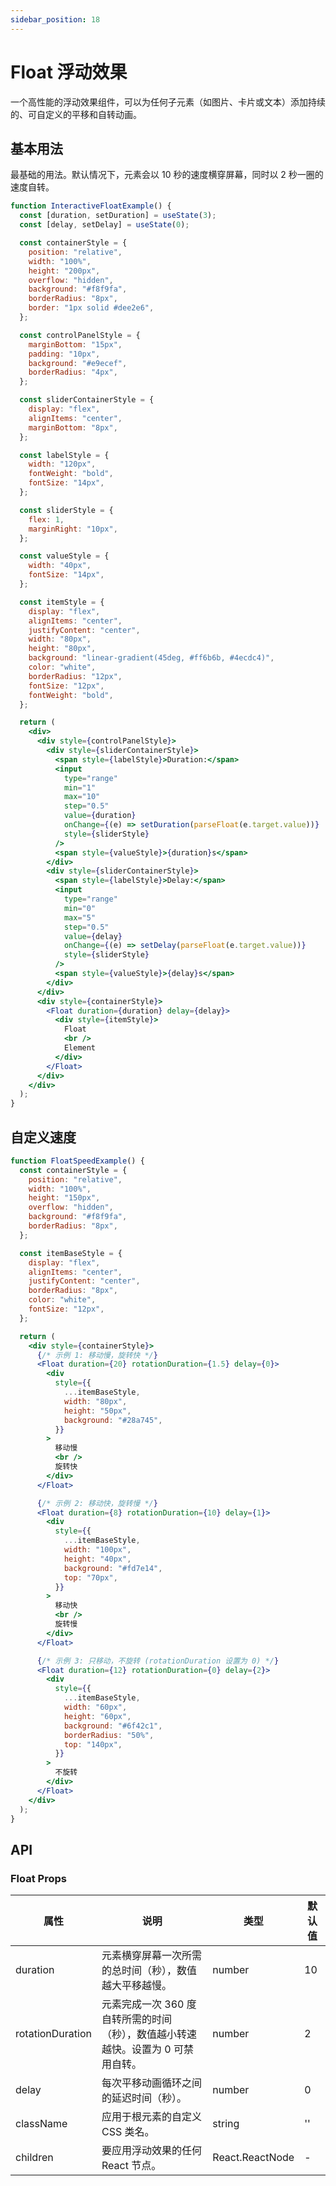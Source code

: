 ```yaml
---
sidebar_position: 18
---
```



# Float 浮动效果

一个高性能的浮动效果组件，可以为任何子元素（如图片、卡片或文本）添加持续的、可自定义的平移和自转动画。

## 基本用法

最基础的用法。默认情况下，元素会以 10 秒的速度横穿屏幕，同时以 2 秒一圈的速度自转。

```jsx live
function InteractiveFloatExample() {
  const [duration, setDuration] = useState(3);
  const [delay, setDelay] = useState(0);

  const containerStyle = {
    position: "relative",
    width: "100%",
    height: "200px",
    overflow: "hidden",
    background: "#f8f9fa",
    borderRadius: "8px",
    border: "1px solid #dee2e6",
  };

  const controlPanelStyle = {
    marginBottom: "15px",
    padding: "10px",
    background: "#e9ecef",
    borderRadius: "4px",
  };

  const sliderContainerStyle = {
    display: "flex",
    alignItems: "center",
    marginBottom: "8px",
  };

  const labelStyle = {
    width: "120px",
    fontWeight: "bold",
    fontSize: "14px",
  };

  const sliderStyle = {
    flex: 1,
    marginRight: "10px",
  };

  const valueStyle = {
    width: "40px",
    fontSize: "14px",
  };

  const itemStyle = {
    display: "flex",
    alignItems: "center",
    justifyContent: "center",
    width: "80px",
    height: "80px",
    background: "linear-gradient(45deg, #ff6b6b, #4ecdc4)",
    color: "white",
    borderRadius: "12px",
    fontSize: "12px",
    fontWeight: "bold",
  };

  return (
    <div>
      <div style={controlPanelStyle}>
        <div style={sliderContainerStyle}>
          <span style={labelStyle}>Duration:</span>
          <input
            type="range"
            min="1"
            max="10"
            step="0.5"
            value={duration}
            onChange={(e) => setDuration(parseFloat(e.target.value))}
            style={sliderStyle}
          />
          <span style={valueStyle}>{duration}s</span>
        </div>
        <div style={sliderContainerStyle}>
          <span style={labelStyle}>Delay:</span>
          <input
            type="range"
            min="0"
            max="5"
            step="0.5"
            value={delay}
            onChange={(e) => setDelay(parseFloat(e.target.value))}
            style={sliderStyle}
          />
          <span style={valueStyle}>{delay}s</span>
        </div>
      </div>
      <div style={containerStyle}>
        <Float duration={duration} delay={delay}>
          <div style={itemStyle}>
            Float
            <br />
            Element
          </div>
        </Float>
      </div>
    </div>
  );
}
```

## 自定义速度
```jsx live
function FloatSpeedExample() {
  const containerStyle = {
    position: "relative",
    width: "100%",
    height: "150px",
    overflow: "hidden",
    background: "#f8f9fa",
    borderRadius: "8px",
  };

  const itemBaseStyle = {
    display: "flex",
    alignItems: "center",
    justifyContent: "center",
    borderRadius: "8px",
    color: "white",
    fontSize: "12px",
  };

  return (
    <div style={containerStyle}>
      {/* 示例 1: 移动慢，旋转快 */}
      <Float duration={20} rotationDuration={1.5} delay={0}>
        <div
          style={{
            ...itemBaseStyle,
            width: "80px",
            height: "50px",
            background: "#28a745",
          }}
        >
          移动慢
          <br />
          旋转快
        </div>
      </Float>

      {/* 示例 2: 移动快，旋转慢 */}
      <Float duration={8} rotationDuration={10} delay={1}>
        <div
          style={{
            ...itemBaseStyle,
            width: "100px",
            height: "40px",
            background: "#fd7e14",
            top: "70px",
          }}
        >
          移动快
          <br />
          旋转慢
        </div>
      </Float>

      {/* 示例 3: 只移动，不旋转 (rotationDuration 设置为 0) */}
      <Float duration={12} rotationDuration={0} delay={2}>
        <div
          style={{
            ...itemBaseStyle,
            width: "60px",
            height: "60px",
            background: "#6f42c1",
            borderRadius: "50%",
            top: "140px",
          }}
        >
          不旋转
        </div>
      </Float>
    </div>
  );
}
```

## API

### Float Props

| 属性             | 说明                                                                             | 类型            | 默认值 |
| ---------------- | -------------------------------------------------------------------------------- | --------------- | ------ |
| duration         | 元素横穿屏幕一次所需的总时间（秒），数值越大平移越慢。                           | number          | 10     |
| rotationDuration | 元素完成一次 360 度自转所需的时间（秒），数值越小转速越快。设置为 0 可禁用自转。 | number          | 2      |
| delay            | 每次平移动画循环之间的延迟时间（秒）。                                           | number          | 0      |
| className        | 应用于根元素的自定义 CSS 类名。                                                  | string          | ''     |
| children         | 要应用浮动效果的任何 React 节点。                                                | React.ReactNode | -      |

